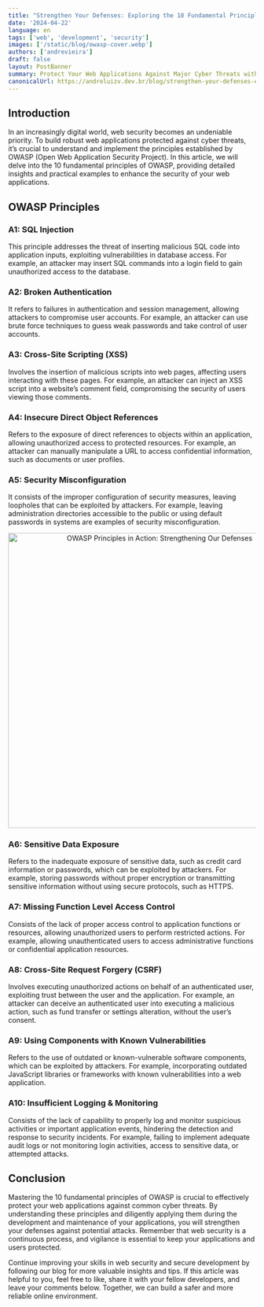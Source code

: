 ```yaml
---
title: "Strengthen Your Defenses: Exploring the 10 Fundamental Principles of OWASP"
date: '2024-04-22'
language: en
tags: ['web', 'development', 'security']
images: ['/static/blog/owasp-cover.webp']
authors: ['andrevieira']
draft: false
layout: PostBanner
summary: Protect Your Web Applications Against Major Cyber Threats with These Essential Principles.
canonicalUrl: https://andreluizv.dev.br/blog/strengthen-your-defenses-exploring-the-10-fundamental-principles-of-owasp
---
```


## Introduction
In an increasingly digital world, web security becomes an undeniable priority. To build robust web applications protected against cyber threats, it’s crucial to understand and implement the principles established by OWASP (Open Web Application Security Project). In this article, we will delve into the 10 fundamental principles of OWASP, providing detailed insights and practical examples to enhance the security of your web applications.

## OWASP Principles
### A1: SQL Injection
This principle addresses the threat of inserting malicious SQL code into application inputs, exploiting vulnerabilities in database access.
For example, an attacker may insert SQL commands into a login field to gain unauthorized access to the database.

### A2: Broken Authentication
It refers to failures in authentication and session management, allowing attackers to compromise user accounts.
For example, an attacker can use brute force techniques to guess weak passwords and take control of user accounts.

### A3: Cross-Site Scripting (XSS)
Involves the insertion of malicious scripts into web pages, affecting users interacting with these pages.
For example, an attacker can inject an XSS script into a website’s comment field, compromising the security of users viewing those comments.

### A4: Insecure Direct Object References
Refers to the exposure of direct references to objects within an application, allowing unauthorized access to protected resources.
For example, an attacker can manually manipulate a URL to access confidential information, such as documents or user profiles.

### A5: Security Misconfiguration
It consists of the improper configuration of security measures, leaving loopholes that can be exploited by attackers.
For example, leaving administration directories accessible to the public or using default passwords in systems are examples of security misconfiguration.

<div align='center'>
    <img 
    src="/static/blog/owasp-secondary.webp"
    alt="OWASP Principles in Action: Strengthening Our Defenses"
    width='600'
    heigth="550"
    />
</div>

### A6: Sensitive Data Exposure
Refers to the inadequate exposure of sensitive data, such as credit card information or passwords, which can be exploited by attackers.
For example, storing passwords without proper encryption or transmitting sensitive information without using secure protocols, such as HTTPS.

### A7: Missing Function Level Access Control
Consists of the lack of proper access control to application functions or resources, allowing unauthorized users to perform restricted actions.
For example, allowing unauthenticated users to access administrative functions or confidential application resources.

### A8: Cross-Site Request Forgery (CSRF)
Involves executing unauthorized actions on behalf of an authenticated user, exploiting trust between the user and the application.
For example, an attacker can deceive an authenticated user into executing a malicious action, such as fund transfer or settings alteration, without the user’s consent.

### A9: Using Components with Known Vulnerabilities
Refers to the use of outdated or known-vulnerable software components, which can be exploited by attackers.
For example, incorporating outdated JavaScript libraries or frameworks with known vulnerabilities into a web application.

### A10: Insufficient Logging & Monitoring
Consists of the lack of capability to properly log and monitor suspicious activities or important application events, hindering the detection and response to security incidents.
For example, failing to implement adequate audit logs or not monitoring login activities, access to sensitive data, or attempted attacks.

## Conclusion
Mastering the 10 fundamental principles of OWASP is crucial to effectively protect your web applications against common cyber threats. By understanding these principles and diligently applying them during the development and maintenance of your applications, you will strengthen your defenses against potential attacks. Remember that web security is a continuous process, and vigilance is essential to keep your applications and users protected.

Continue improving your skills in web security and secure development by following our blog for more valuable insights and tips. If this article was helpful to you, feel free to like, share it with your fellow developers, and leave your comments below. Together, we can build a safer and more reliable online environment.